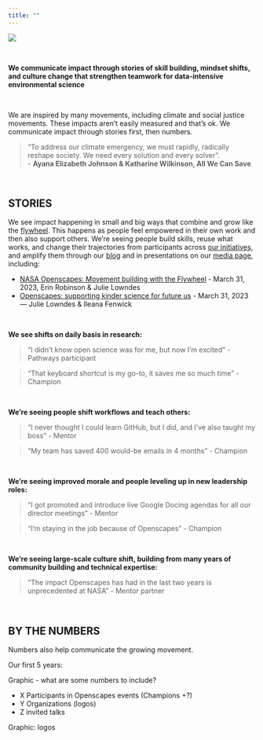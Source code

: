```yaml
---
title: ""
---
```


::: {.column-screen}
![](images/banner_imgs/text_banners/impact_banner.png)

<br>

::: {.white-div}

::: {.medium-body-text .center-text}
**We communicate impact through stories of skill building, mindset shifts, and culture change that strengthen teamwork for data-intensive environmental science**
:::

<br>


We are inspired by many movements, including climate and social justice movements. These impacts aren’t easily measured and that’s ok. We communicate impact through stories first, then numbers.

> “To address our climate emergency, we must rapidly, radically reshape society. We need every solution and every solver”.  
- **Ayana Elizabeth Johnson & Katharine Wilkinson, All We Can Save**

<br>

## STORIES

We see impact happening in small and big ways that combine and grow like the [flywheel](approach.qmd#openscapes-flywheel). This happens as people feel empowered in their own work and then also support others. We're seeing people build skills, reuse what works, and change their trajectories from participants across [our initiatives](initiatives.qmd), and amplify them through our [blog](blog.qmd) and in presentations on our [media page](media.qmd), including: 

- [NASA Openscapes: Movement building with the Flywheel](https://docs.google.com/presentation/d/1BK678MADRg6QkejRQI_5KREGn6DzzQqAS4StsjXmi-k/edit#slide=id.g1b5922f14f8_0_83) - March 31, 2023, Erin Robinson & Julie Lowndes
- [Openscapes: supporting kinder science for future us](https://docs.google.com/presentation/d/1WzNaQWVBTLSq4IX0GkvGlQWbDJ4isVpSvGnjb_rdEKU/edit?usp=sharing) - March 31, 2023 — Julie Lowndes & Ileana Fenwick

<br>

**We see shifts on daily basis in research:**

> "I didn't know open science was for me, but now I'm excited" - Pathways participant

> "That keyboard shortcut is my go-to, it saves me so much time" - Champion

<br>

**We're seeing people shift workflows and teach others:**  

> “I never thought I could learn GitHub, but I did, and I've also taught my boss” - Mentor 

> "My team has saved 400 would-be emails in 4 months” - Champion

<br>

**We're seeing improved morale and people leveling up in new leadership roles:** 

> "I got promoted and introduce live Google Docing agendas for all our director meetings" - Mentor

> "I’m staying in the job because of Openscapes” - Champion

<br>

**We're seeing large-scale culture shift, building from many years of community building and technical expertise:** 

> "The impact Openscapes has had in the last two years is unprecedented at NASA" - Mentor partner

<br>

## BY THE NUMBERS

Numbers also help communicate the growing movement.

Our first 5 years: 

Graphic - what are some numbers to include?

- X Participants in Openscapes events (Champions +?)
- Y Organizations (logos)
- Z invited talks


Graphic: logos


:::
:::
